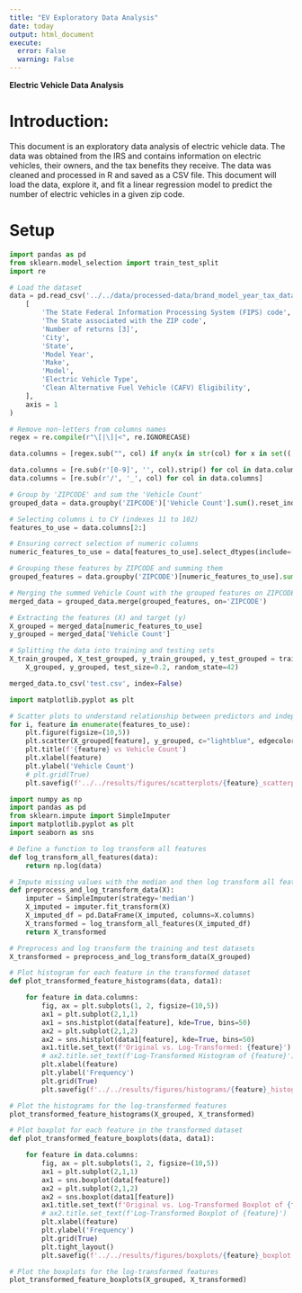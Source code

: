 ```yaml
---
title: "EV Exploratory Data Analysis"
date: today
output: html_document
execute: 
  error: False
  warning: False
---
```

**Electric Vehicle Data Analysis**

# Introduction:

This document is an exploratory data analysis of electric vehicle data. The data was obtained from the IRS and contains information on electric vehicles, their owners, and the tax benefits they receive. The data was cleaned and processed in R and saved as a CSV file. This document will load the data, explore it, and fit a linear regression model to predict the number of electric vehicles in a given zip code.


# Setup

```python
import pandas as pd
from sklearn.model_selection import train_test_split
import re

# Load the dataset
data = pd.read_csv('../../data/processed-data/brand_model_year_tax_data.csv').drop(
    [
        'The State Federal Information Processing System (FIPS) code',
        'The State associated with the ZIP code',
        'Number of returns [3]',
        'City',
        'State',
        'Model Year',
        'Make',
        'Model',
        'Electric Vehicle Type',
        'Clean Alternative Fuel Vehicle (CAFV) Eligibility',
    ],
    axis = 1
)

# Remove non-letters from columns names
regex = re.compile(r"\[|\]|<", re.IGNORECASE)

data.columns = [regex.sub("", col) if any(x in str(col) for x in set(('[', ']', '<'))) else col for col in data.columns.values]

data.columns = [re.sub(r'[0-9]', '', col).strip() for col in data.columns]
data.columns = [re.sub(r'/', '_', col) for col in data.columns]

# Group by 'ZIPCODE' and sum the 'Vehicle Count'
grouped_data = data.groupby('ZIPCODE')['Vehicle Count'].sum().reset_index()

# Selecting columns L to CY (indexes 11 to 102)
features_to_use = data.columns[2:]

# Ensuring correct selection of numeric columns
numeric_features_to_use = data[features_to_use].select_dtypes(include=['number']).columns

# Grouping these features by ZIPCODE and summing them
grouped_features = data.groupby('ZIPCODE')[numeric_features_to_use].sum().reset_index().drop('Vehicle Count', axis = 1)

# Merging the summed Vehicle Count with the grouped features on ZIPCODE
merged_data = grouped_data.merge(grouped_features, on='ZIPCODE')

# Extracting the features (X) and target (y)
X_grouped = merged_data[numeric_features_to_use]
y_grouped = merged_data['Vehicle Count']

# Splitting the data into training and testing sets
X_train_grouped, X_test_grouped, y_train_grouped, y_test_grouped = train_test_split(
    X_grouped, y_grouped, test_size=0.2, random_state=42)

merged_data.to_csv('test.csv', index=False)
```

```python
import matplotlib.pyplot as plt

# Scatter plots to understand relationship between predictors and independent variable
for i, feature in enumerate(features_to_use):
    plt.figure(figsize=(10,5))
    plt.scatter(X_grouped[feature], y_grouped, c="lightblue", edgecolors="blue")
    plt.title(f'{feature} vs Vehicle Count')
    plt.xlabel(feature)
    plt.ylabel('Vehicle Count')
    # plt.grid(True)
    plt.savefig(f'../../results/figures/scatterplots/{feature}_scatterplot.png')

```

```python
import numpy as np
import pandas as pd
from sklearn.impute import SimpleImputer
import matplotlib.pyplot as plt
import seaborn as sns

# Define a function to log transform all features
def log_transform_all_features(data):
    return np.log(data)

# Impute missing values with the median and then log transform all features
def preprocess_and_log_transform_data(X):
    imputer = SimpleImputer(strategy='median')
    X_imputed = imputer.fit_transform(X)
    X_imputed_df = pd.DataFrame(X_imputed, columns=X.columns)
    X_transformed = log_transform_all_features(X_imputed_df)
    return X_transformed

# Preprocess and log transform the training and test datasets
X_transformed = preprocess_and_log_transform_data(X_grouped)

# Plot histogram for each feature in the transformed dataset
def plot_transformed_feature_histograms(data, data1):

    for feature in data.columns:
        fig, ax = plt.subplots(1, 2, figsize=(10,5))
        ax1 = plt.subplot(2,1,1)
        ax1 = sns.histplot(data[feature], kde=True, bins=50)
        ax2 = plt.subplot(2,1,2)
        ax2 = sns.histplot(data1[feature], kde=True, bins=50)
        ax1.title.set_text(f'Original vs. Log-Transformed: {feature}')
        # ax2.title.set_text(f'Log-Transformed Histogram of {feature}')
        plt.xlabel(feature)
        plt.ylabel('Frequency')
        plt.grid(True)
        plt.savefig(f'../../results/figures/histograms/{feature}_histogram.png')

# Plot the histograms for the log-transformed features
plot_transformed_feature_histograms(X_grouped, X_transformed)
```


```python
# Plot boxplot for each feature in the transformed dataset
def plot_transformed_feature_boxplots(data, data1):

    for feature in data.columns:
        fig, ax = plt.subplots(1, 2, figsize=(10,5))
        ax1 = plt.subplot(2,1,1)
        ax1 = sns.boxplot(data[feature])
        ax2 = plt.subplot(2,1,2)
        ax2 = sns.boxplot(data1[feature])
        ax1.title.set_text(f'Original vs. Log-Transformed Boxplot of {feature}')
        # ax2.title.set_text(f'Log-Transformed Boxplot of {feature}')
        plt.xlabel(feature)
        plt.ylabel('Frequency')
        plt.grid(True)
        plt.tight_layout()
        plt.savefig(f'../../results/figures/boxplots/{feature}_boxplot.png')

# Plot the boxplots for the log-transformed features
plot_transformed_feature_boxplots(X_grouped, X_transformed)
```